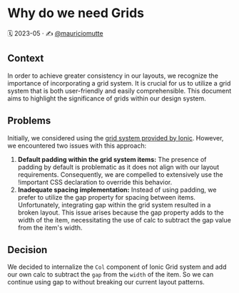 
<Meta title="Docs/Architecture Decision Records/ADR 0008: Why do we need Grids" />

# Why do we need Grids

🗓️ 2023-05 · ✍️ [@mauriciomutte](https://twitter.com/mauriciomutte)

## Context

In order to achieve greater consistency in our layouts, we recognize the importance of incorporating a grid system. It is crucial for us to utilize a grid system that is both user-friendly and easily comprehensible. This document aims to highlight the significance of grids within our design system.

## Problems

Initially, we considered using the [grid system provided by Ionic](https://ionicframework.com/docs/api/grid). However, we encountered two issues with this approach:

1. **Default padding within the grid system items:** The presence of padding by default is problematic as it does not align with our layout requirements. Consequently, we are compelled to extensively use the !important CSS declaration to override this behavior.
2. **Inadequate spacing implementation:** Instead of using padding, we prefer to utilize the gap property for spacing between items. Unfortunately, integrating gap within the grid system resulted in a broken layout. This issue arises because the gap property adds to the width of the item, necessitating the use of calc to subtract the gap value from the item's width.

## Decision

We decided to internalize the `Col` component of Ionic Grid system and add our own calc to subtract the `gap` from the `width` of the item. So we can continue using gap to without breaking our current layout patterns.
